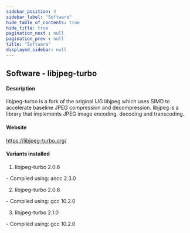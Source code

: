 ```yaml
---
sidebar_position: 4
sidebar_label: "Software"
hide_table_of_contents: true
hide_title: true
pagination_next : null
pagination_prev : null
title: "Software"
displayed_sidebar: null
---
```


## Software - libjpeg-turbo


#### Description
libjpeg-turbo is a fork of the original IJG libjpeg which uses SIMD to accelerate baseline JPEG compression and decompression. libjpeg is a library that implements JPEG image encoding, decoding and transcoding.

#### Website
https://libjpeg-turbo.org/

#### Variants installed
1. libjpeg-turbo 2.0.6
<div class="ul-circle">
    - Compiled using: aocc 2.3.0
</div>

2. libjpeg-turbo 2.0.6
<div class="ul-circle">
    - Compiled using: gcc 10.2.0
</div>

3. libjpeg-turbo 2.1.0
<div class="ul-circle">
    - Compiled using: gcc 10.2.0
</div>


